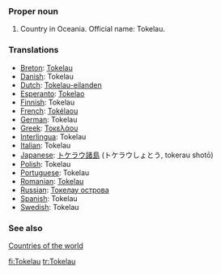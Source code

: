 ===Proper noun===
# Country in Oceania. Official name: Tokelau.
===Translations===
*[[Breton]]: [[Tokelau]]
*[[Danish]]: Tokelau
*[[Dutch]]: [[Tokelau-eilanden]]
*[[Esperanto]]: [[Tokelao]]
*[[Finnish]]: Tokelau
*[[French]]: [[Tokélaou]]
*[[German]]: Tokelau
*[[Greek]]: [[Τοκελάου]]
*[[Interlingua]]: Tokelau
*[[Italian]]: Tokelau
*[[Japanese]]: [[トケラウ諸島]] (トケラウしょとう, tokerau shotō)
*[[Polish]]: Tokelau
*[[Portuguese]]: Tokelau
*[[Romanian]]: [[Tokelau]]
*[[Russian]]: [[Токелау острова]]
*[[Spanish]]: Tokelau
*[[Swedish]]: Tokelau

===See also===
[[Countries of the world]]

[[fi:Tokelau]]
[[tr:Tokelau]]